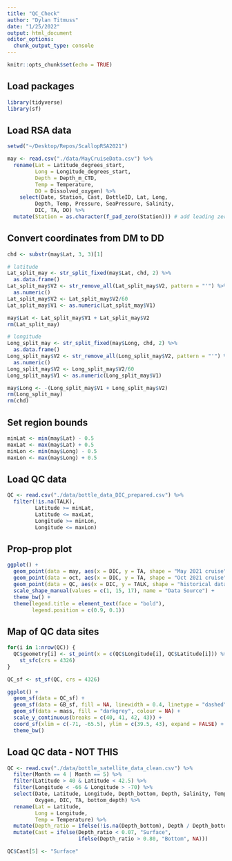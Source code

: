 ```yaml
---
title: "QC_Check"
author: "Dylan Titmuss"
date: "1/25/2022"
output: html_document
editor_options: 
  chunk_output_type: console
---
```


```r
knitr::opts_chunk$set(echo = TRUE)
```

## Load packages
```r
library(tidyverse)
library(sf)
```

## Load RSA data
```r
setwd("~/Desktop/Repos/ScallopRSA2021")

may <- read.csv("./data/MayCruiseData.csv") %>%
  rename(Lat = Latitude_degrees_start,
         Long = Longitude_degrees_start,
         Depth = Depth_m_CTD,
         Temp = Temperature,
         DO = Dissolved_oxygen) %>%
    select(Date, Station, Cast, BottleID, Lat, Long,
         Depth, Temp, Pressure, SeaPressure, Salinity,
         DIC, TA, DO) %>%
  mutate(Station = as.character(f_pad_zero(Station))) # add leading zeros to stations
```

## Convert coordinates from DM to DD
```r
chd <- substr(may$Lat, 3, 3)[1]

# latitude
Lat_split_may <- str_split_fixed(may$Lat, chd, 2) %>%
  as.data.frame()
Lat_split_may$V2 <- str_remove_all(Lat_split_may$V2, pattern = "'") %>%
  as.numeric()
Lat_split_may$V2 <- Lat_split_may$V2/60
Lat_split_may$V1 <- as.numeric(Lat_split_may$V1)

may$Lat <- Lat_split_may$V1 + Lat_split_may$V2
rm(Lat_split_may)

# longitude
Long_split_may <- str_split_fixed(may$Long, chd, 2) %>%
  as.data.frame()
Long_split_may$V2 <- str_remove_all(Long_split_may$V2, pattern = "'") %>%
  as.numeric()
Long_split_may$V2 <- Long_split_may$V2/60
Long_split_may$V1 <- as.numeric(Long_split_may$V1)

may$Long <- -(Long_split_may$V1 + Long_split_may$V2)
rm(Long_split_may)
rm(chd)
```

## Set region bounds
```r
minLat <- min(may$Lat) - 0.5
maxLat <- max(may$Lat) + 0.5
minLon <- min(may$Long) - 0.5
maxLon <- max(may$Long) + 0.5
```

## Load QC data
```r
QC <- read.csv("./data/bottle_data_DIC_prepared.csv") %>%
  filter(!is.na(TALK),
         Latitude >= minLat,
         Latitude <= maxLat,
         Longitude >= minLon,
         Longitude <= maxLon)
```

## Prop-prop plot
```r
ggplot() +
  geom_point(data = may, aes(x = DIC, y = TA, shape = "May 2021 cruise")) +
  geom_point(data = oct, aes(x = DIC, y = TA, shape = "Oct 2021 cruise")) +
  geom_point(data = QC, aes(x = DIC, y = TALK, shape = "historical data")) +
  scale_shape_manual(values = c(1, 15, 17), name = "Data Source") +
  theme_bw() +
  theme(legend.title = element_text(face = "bold"),
        legend.position = c(0.9, 0.1))
```

## Map of QC data sites
```r
for(i in 1:nrow(QC)) {
  QC$geometry[i] <- st_point(x = c(QC$Longitude[i], QC$Latitude[i])) %>%
    st_sfc(crs = 4326)
}

QC_sf <- st_sf(QC, crs = 4326)

ggplot() +
  geom_sf(data = QC_sf) +
  geom_sf(data = GB_sf, fill = NA, linewidth = 0.4, linetype = "dashed") +
  geom_sf(data = mass, fill = "darkgrey", colour = NA) +
  scale_y_continuous(breaks = c(40, 41, 42, 43)) +
  coord_sf(xlim = c(-71, -65.5), ylim = c(39.5, 43), expand = FALSE) +
  theme_bw()
```






## Load QC data - NOT THIS
```r
QC <- read.csv("./data/bottle_satellite_data_clean.csv") %>%
  filter(Month == 4 | Month == 5) %>%
  filter(Latitude > 40 & Latitude < 42.5) %>%
  filter(Longitude < -66 & Longitude > -70) %>%
  select(Date, Latitude, Longitude, Depth_bottom, Depth, Salinity, Temperature,
         Oxygen, DIC, TA, bottom_depth) %>%
  rename(Lat = Latitude,
         Long = Longitude,
         Temp = Temperature) %>%
  mutate(Depth_ratio = ifelse(!is.na(Depth_bottom), Depth / Depth_bottom, Depth / bottom_depth)) %>%
  mutate(Cast = ifelse(Depth_ratio < 0.07, "Surface",
                       ifelse(Depth_ratio > 0.80, "Bottom", NA)))

QC$Cast[5] <- "Surface"
```
